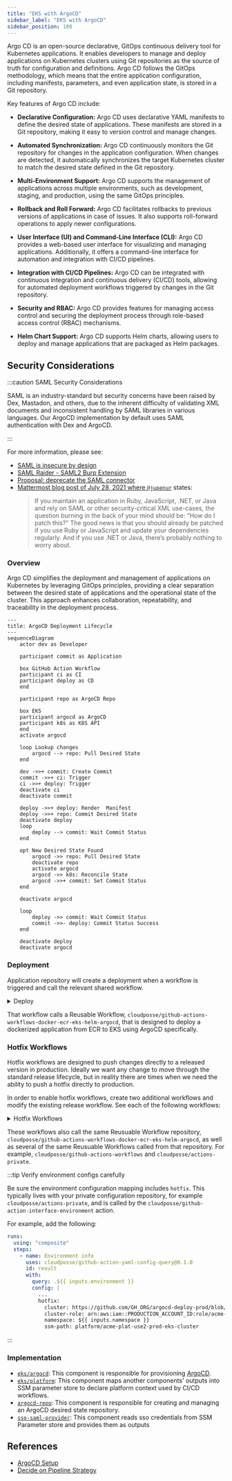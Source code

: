 ```yaml
---
title: "EKS with ArgoCD"
sidebar_label: "EKS with ArgoCD"
sidebar_position: 100
---
```


<Intro>
Argo CD is an open-source declarative, GitOps continuous delivery tool for Kubernetes applications. It enables developers to manage and deploy applications on Kubernetes clusters using Git repositories as the source of truth for configuration and definitions. Argo CD follows the GitOps methodology, which means that the entire application configuration, including manifests, parameters, and even application state, is stored in a Git repository.
</Intro>

Key features of Argo CD include:

-  **Declarative Configuration:** Argo CD uses declarative YAML manifests to define the desired state of applications. These manifests are stored in a Git repository, making it easy to version control and manage changes.

-  **Automated Synchronization:** Argo CD continuously monitors the Git repository for changes in the application configuration. When changes are detected, it automatically synchronizes the target Kubernetes cluster to match the desired state defined in the Git repository.

-  **Multi-Environment Support:** Argo CD supports the management of applications across multiple environments, such as development, staging, and production, using the same GitOps principles.

- **Rollback and Roll Forward:** Argo CD facilitates rollbacks to previous versions of applications in case of issues. It also supports roll-forward operations to apply newer configurations.

- **User Interface (UI) and Command-Line Interface (CLI):** Argo CD provides a web-based user interface for visualizing and managing applications. Additionally, it offers a command-line interface for automation and integration with CI/CD pipelines.

- **Integration with CI/CD Pipelines:** Argo CD can be integrated with continuous integration and continuous delivery (CI/CD) tools, allowing for automated deployment workflows triggered by changes in the Git repository.

- **Security and RBAC:** Argo CD provides features for managing access control and securing the deployment process through role-based access control (RBAC) mechanisms.

- **Helm Chart Support:** Argo CD supports Helm charts, allowing users to deploy and manage applications that are packaged as Helm packages.


## Security Considerations

:::caution SAML Security Considerations

SAML is an industry-standard but security concerns have been raised by Dex, Mastadon, and others, due to the inherent
difficulty of validating XML documents and inconsistent handling by SAML libraries in various languages. Our ArgoCD
implementation by default uses SAML authentication with Dex and ArgoCD.

:::

For more information, please see:

- [SAML is insecure by design](https://joonas.fi/2021/08/saml-is-insecure-by-design/)
- [SAML Raider - SAML2 Burp Extension](https://github.com/CompassSecurity/SAMLRaider)
- [Proposal: deprecate the SAML connector](https://github.com/dexidp/dex/discussions/1884)
- [Mattermost blog post of July 28, 2021 where `@jupenur`](https://mattermost.com/blog/securing-xml-implementations-across-the-web/)
  states:
  > If you maintain an application in Ruby, JavaScript, .NET, or Java and rely on SAML or other security-critical XML
  > use-cases, the question burning in the back of your mind should be: “How do I patch this?” The good news is that you
  > should already be patched if you use Ruby or JavaScript and update your dependencies regularly. And if you use .NET
  > or Java, there’s probably nothing to worry about.

### Overview

Argo CD simplifies the deployment and management of applications on Kubernetes by leveraging GitOps principles, providing a clear separation between the desired state of applications and the operational state of the cluster. This approach enhances collaboration, repeatability, and traceability in the deployment process.

```mermaid
---
title: ArgoCD Deployment Lifecycle
---
sequenceDiagram
    actor dev as Developer

    participant commit as Application

    box GitHub Action Workflow
    participant ci as CI
    participant deploy as CD
    end

    participant repo as ArgoCD Repo

    box EKS
    participant argocd as ArgoCD
    participant k8s as K8S API
    end
    activate argocd

    loop Lookup changes
        argocd --> repo: Pull Desired State
    end

    dev ->>+ commit: Create Commit
    commit ->>+ ci: Trigger
    ci ->>+ deploy: Trigger
    deactivate ci
    deactivate commit

    deploy ->>+ deploy: Render  Manifest
    deploy ->>+ repo: Commit Desired State
    deactivate deploy
    loop
        deploy --> commit: Wait Commit Status
    end

    opt New Desired State Found
        argocd ->> repo: Pull Desired State
        deactivate repo
        activate argocd
        argocd ->> k8s: Reconcile State
        argocd ->>+ commit: Set Commit Status
    end

    deactivate argocd

    loop
        deploy ->> commit: Wait Commit Status
        commit ->>- deploy: Commit Status Success
    end

    deactivate deploy
    deactivate argocd
```

### Deployment

Application repository will create a deployment when a workflow is triggered and call the relevant shared workflow.

<details>
<summary>Deploy</summary>

<Tabs queryString="workflow">

<TabItem value="feature" label="Feature">

```yaml
# .github/workflows/feature-branch.yaml
name: Feature Branch
on:
  pull_request:
    branches: [ 'main' ]
    types: [opened, synchronize, reopened, closed, labeled, unlabeled]

permissions:
  pull-requests: write
  deployments: write
  id-token: write
  contents: read

jobs:
  do:
    uses: cloudposse/github-actions-workflows-docker-ecr-eks-helm-argocd/.github/workflows/feature-branch.yml@main
    with:
      organization: "${{ github.event.repository.owner.login }}"
      repository: "${{ github.event.repository.name }}"
      open: ${{ github.event.pull_request.state == 'open' }}
      labels: ${{ toJSON(github.event.pull_request.labels.*.name) }}
      ref: ${{ github.event.pull_request.head.ref  }}
    secrets:
      github-private-actions-pat: "${{ secrets.PUBLIC_REPO_ACCESS_TOKEN }}"
      registry: "${{ secrets.ECR_REGISTRY }}"
      secret-outputs-passphrase: "${{ secrets.GHA_SECRET_OUTPUT_PASSPHRASE }}"
      ecr-region: "${{ secrets.ECR_REGION }}"
      ecr-iam-role: "${{ secrets.ECR_IAM_ROLE }}"
```

</TabItem>

<TabItem value="main" label="Main">

```yaml
# .github/workflows/main-branch.yaml
name: Main Branch
on:
  push:
    branches: [ main ]

permissions:
  contents: write
  id-token: write

jobs:
  do:
    uses: cloudposse/github-actions-workflows-docker-ecr-eks-helm-argocd/.github/workflows/main-branch.yml@main
    with:
      organization: "${{ github.event.repository.owner.login }}"
      repository: "${{ github.event.repository.name }}"
    secrets:
      github-private-actions-pat: "${{ secrets.PUBLIC_REPO_ACCESS_TOKEN }}"
      registry: "${{ secrets.ECR_REGISTRY }}"
      secret-outputs-passphrase: "${{ secrets.GHA_SECRET_OUTPUT_PASSPHRASE }}"
      ecr-region: "${{ secrets.ECR_REGION }}"
      ecr-iam-role: "${{ secrets.ECR_IAM_ROLE }}"
```

</TabItem>

<TabItem value="release" label="Release">

```yaml
# .github/workflows/release.yaml
name: Release
on:
  release:
    types: [published]

permissions:
  id-token: write
  contents: write

jobs:
  perform:
    uses: cloudposse/github-actions-workflows-docker-ecr-eks-helm-argocd/.github/workflows/release.yml@main
    with:
      organization: "${{ github.event.repository.owner.login }}"
      repository: "${{ github.event.repository.name }}"
      version: ${{ github.event.release.tag_name }}
    secrets:
      github-private-actions-pat: "${{ secrets.PUBLIC_REPO_ACCESS_TOKEN }}"
      registry: "${{ secrets.ECR_REGISTRY }}"
      secret-outputs-passphrase: "${{ secrets.GHA_SECRET_OUTPUT_PASSPHRASE }}"
      ecr-region: "${{ secrets.ECR_REGION }}"
      ecr-iam-role: "${{ secrets.ECR_IAM_ROLE }}"
```

</TabItem>
</Tabs>
</details>

That workflow calls a Reusable Workflow, `cloudposse/github-actions-workflows-docker-ecr-eks-helm-argocd`, that is designed to deploy a
dockerized application from ECR to EKS using ArgoCD specifically.

### Hotfix Workflows

Hotfix workflows are designed to push changes directly to a released version in production. Ideally we want any change to move through the standard release lifecycle, but in reality there are times when we need the ability to push a hotfix directly to production.

In order to enable hotfix workflows, create two additional workflows and modify the existing release workflow. See each of the following workflows:

<details>
<summary>Hotfix Workflows</summary>

<Tabs queryString="hotfix">
<TabItem value="mixin" label="Release Branch">

Before running any hotfix workflows, we must first create release branches with any release. Modify the existing release workflow to include the `hotfix` job below.

```yaml
# .github/workflows/release.yaml
name: Release
on:
  release:
    types: [published]

permissions:
  id-token: write
  contents: write

jobs:
  perform:
  ...

  hotfix:
    name: release / branch
    uses: cloudposse/github-actions-workflows-docker-ecr-eks-helm-argocd/.github/workflows/hotfix-mixin.yml@main
    with:
      version: ${{ github.event.release.tag_name }}
```

</TabItem>
<TabItem value="branch" label="Hotfix Branch">

This `hotfix-branch.yaml` workflow will deploy a duplicate app in the _production_ cluster to a new namespace. We need to deploy to production to validate a hotfix directly for production.

Deploy this workflow by creating a Pull Request into the a release branch and adding the `deploy` label.

```yaml
# .github/workflows/hotfix-branch.yaml
name: Hotfix Branch
on:
  pull_request:
    branches: [ 'release/**' ]
    types: [opened, synchronize, reopened, closed, labeled, unlabeled]

permissions:
  pull-requests: write
  deployments: write
  id-token: write
  contents: read

jobs:
  do:
    uses: cloudposse/github-actions-workflows-docker-ecr-eks-helm-argocd/.github/workflows/hotfix-branch.yml@main
    with:
      organization: "${{ github.event.repository.owner.login }}"
      repository: "${{ github.event.repository.name }}"
      open: ${{ github.event.pull_request.state == 'open' }}
      labels: ${{ toJSON(github.event.pull_request.labels.*.name) }}
      ref: ${{ github.event.pull_request.head.ref }}
      path: deploy
    secrets:
      github-private-actions-pat: "${{ secrets.PRIVATE_REPO_ACCESS_TOKEN }}"
      registry: "${{ secrets.ECR_REGISTRY }}"
      secret-outputs-passphrase: "${{ secrets.GHA_SECRET_OUTPUT_PASSPHRASE }}"
      ecr-region: "${{ secrets.ECR_REGION }}"
      ecr-iam-role: "${{ secrets.ECR_IAM_ROLE }}"
```

</TabItem>
<TabItem value="release" label="Hotfix Release">

Once we've validated a Pull Request for a given hotfix, we can merge that change into the release branch. When changes are pushed to a release branch, the "Hotfix Release" workflow is triggered. _This workflow will deploy the given change directly to production_.

Before deploying, the workflow will create a minor version release and test it.
After the deployment, it will create a reintegration pull request to bring the hotfix back into the main branch and lower environments.

In order to enable the "Hotfix Release" workflow, add the following:

```yaml
# .github/workflows/hotfix-release.yaml
name: Hotfix Release
on:
  push:
    branches: [ 'release/**' ]

permissions:
  contents: write
  id-token: write

jobs:
  do:
    uses: cloudposse/github-actions-workflows-docker-ecr-eks-helm-argocd/.github/workflows/hotfix-release.yml@main
    with:
      organization: "${{ github.event.repository.owner.login }}"
      repository: "${{ github.event.repository.name }}"
      path: deploy
    secrets:
      github-private-actions-pat: "${{ secrets.PRIVATE_REPO_ACCESS_TOKEN }}"
      registry: "${{ secrets.ECR_REGISTRY }}"
      secret-outputs-passphrase: "${{ secrets.GHA_SECRET_OUTPUT_PASSPHRASE }}"
      ecr-region: "${{ secrets.ECR_REGION }}"
      ecr-iam-role: "${{ secrets.ECR_IAM_ROLE }}"
```

</TabItem>
</Tabs>
</details>

These workflows also call the same Reusuable Workflow repository, `cloudposse/github-actions-workflows-docker-ecr-eks-helm-argocd`, as well as several of the same Reusuable Workflows called from that repository. For example, `cloudposse/github-actions-workflows` and `cloudposse/actions-private`.

:::tip Verify environment configs carefully

Be sure the environment configuration mapping includes `hotfix`. This typically lives with your private configuration repository, for example `cloudposse/actions-private`, and is called by the `cloudposse/github-action-interface-environment` action.

For example, add the following:

```yaml
runs:
  using: "composite"
  steps:
    - name: Environment info
      uses: cloudposse/github-action-yaml-config-query@0.1.0
      id: result
      with:
        query: .${{ inputs.environment }}
        config: |
          ...
          hotfix:
            cluster: https://github.com/GH_ORG/argocd-deploy-prod/blob/main/plat/use2-prod/apps
            cluster-role: arn:aws:iam::PRODUCTION_ACCOUNT_ID:role/acme-plat-use2-prod-eks-cluster-gha
            namespace: ${{ inputs.namespace }}
            ssm-path: platform/acme-plat-use2-prod-eks-cluster
```

:::

### Implementation

- [`eks/argocd`](/components/library/aws/eks/argocd/): This component is responsible for provisioning [ArgoCD](https://argoproj.github.io/cd/).
- [`eks/platform`](/components/library/aws/eks/platform/): This component maps another components' outputs into SSM parameter store to declare platform context used by CI/CD workflows.
- [`argocd-repo`](/components/library/aws/argocd-repo/): This component is responsible for creating and managing an ArgoCD desired state repository.
- [`sso-saml-provider`](/components/library/aws/sso-saml-provider/): This component reads sso credentials from SSM Parameter store and provides them as outputs

## References

- [ArgoCD Setup](/layers/software-delivery/eks-argocd/setup)
- [Decide on Pipeline Strategy](/layers/software-delivery/design-decisions/decide-on-pipeline-strategy)
